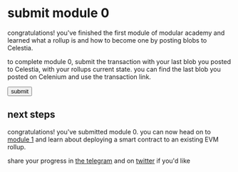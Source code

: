 
# submit module 0

congratulations! you've finished the first module of modular academy and learned what a rollup is and how to become one by posting blobs to Celestia.

to complete module 0, submit the transaction with your last blob you posted to Celestia, with your rollups current state. you can find the last blob you posted on Celenium and use the transaction link.

<Button href="https://forms.gle/GuD428KJg9utLxMr7" variant="accent">submit</Button>

## next steps

congratulations! you've submitted module 0. you can now head on to [module 1](/modules/1/intro) and learn about deploying a smart contract to an existing EVM rollup.

share your progress in [the telegram](https://t.me/modularacademyorg) and on [twitter](https://twitter.com/intent/tweet?text=gmodularacademy) if you'd like